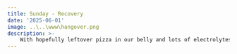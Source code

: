 ```yaml
---
title: Sunday - Recovery
date: '2025-06-01'
image: ..\..\www\hangover.png
description: >- 
    With hopefully leftover pizza in our belly and lots of electrolytes, Sunday we will make our way back to real life.
---
```

